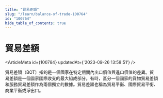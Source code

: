 ```yaml
---
title: "貿易差額"
slug: "/learn/balance-of-trade-100764"
id: "100764"
hide_table_of_contents: true
---
```



# 貿易差額

<ArticleMeta id={100764} updatedAt={'2023-09-26 13:58:51'} />
<div className='border-solid border-b border-t-0 my-4 border-[var(--ifm-color-gray-300)]' />

貿易差額（BOT）指的是一個國家在特定期間內出口價值與進口價值的差異。貿易差額是一個國家國際收支的最大組成部分。有時，區分一個國家的貨物貿易差額和服務貿易差額作為兩個獨立的數據。貿易差額也稱為貿易平衡、國際貿易平衡、商業平衡或淨出口。
